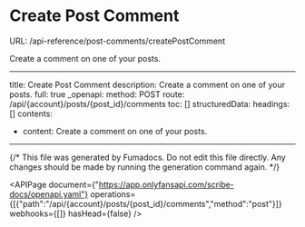 # Create Post Comment
URL: /api-reference/post-comments/createPostComment

Create a comment on one of your posts.

***

title: Create Post Comment
description: Create a comment on one of your posts.
full: true
_openapi:
method: POST
route: /api/{account}/posts/{post_id}/comments
toc: []
structuredData:
headings: []
contents:

* content: Create a comment on one of your posts.

***

{/* This file was generated by Fumadocs. Do not edit this file directly. Any changes should be made by running the generation command again. */}

<APIPage document={"https://app.onlyfansapi.com/scribe-docs/openapi.yaml"} operations={[{"path":"/api/{account}/posts/{post_id}/comments","method":"post"}]} webhooks={[]} hasHead={false} />
